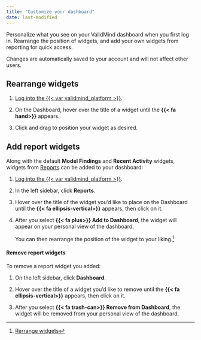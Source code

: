 ```yaml
---
title: "Customize your dashboard"
date: last-modified
---
```


Personalize what you see on your ValidMind dashboard when you first log in.  Rearrange the position of widgets, and add your own widgets from reporting for quick access.

:::{.callout}
Changes are automatically saved to your account and will not affect other users.
:::


## Rearrange widgets

<!--- 
NTS change this later - Beck
--->

1. [Log into the {{< var validmind_platform >}}](/guide/configuration/log-into-validmind.qmd).

2. On the Dashboard, hover over the title of a widget until the **{{< fa hand>}}** appears. 

3. Click and drag to position your widget as desired.

## Add report widgets

Along with the default **Model Findings** and **Recent Activity** widgets, widgets from [Reports](/guide/model-validation/view-reports.qmd) can be added to your dashboard:

<!--- 
NTS change this later - Beck
--->

1. [Log into the {{< var validmind_platform >}}](/guide/configuration/log-into-validmind.qmd).

2. In the left sidebar, click **Reports**.

3. Hover over the title of the widget you'd like to place on the Dashboard until the **{{< fa ellipsis-vertical>}}** appears, then click on it.

4. After you select **{{< fa plus>}} Add to Dashboard**, the widget will appear on your personal view of the dashboard.

    You can then rearrange the position of the widget to your liking.[^1] 

#### Remove report widgets

To remove a report widget you added: 

<!--- 
NTS change this later - Beck
--->

1. On the left sidebar, click **Dashboard**.

2. Hover over the title of a widget you'd like to remove until the **{{< fa ellipsis-vertical>}}**  appears, then click on it. 

3. After you select **{{< fa trash-can>}} Remove from Dashboard**, the widget will be removed from your personal view of the dashboard.


<!-- FOOTNOTES -->

[^1]: [Rerrange widgets](#rearrange-widgets)



